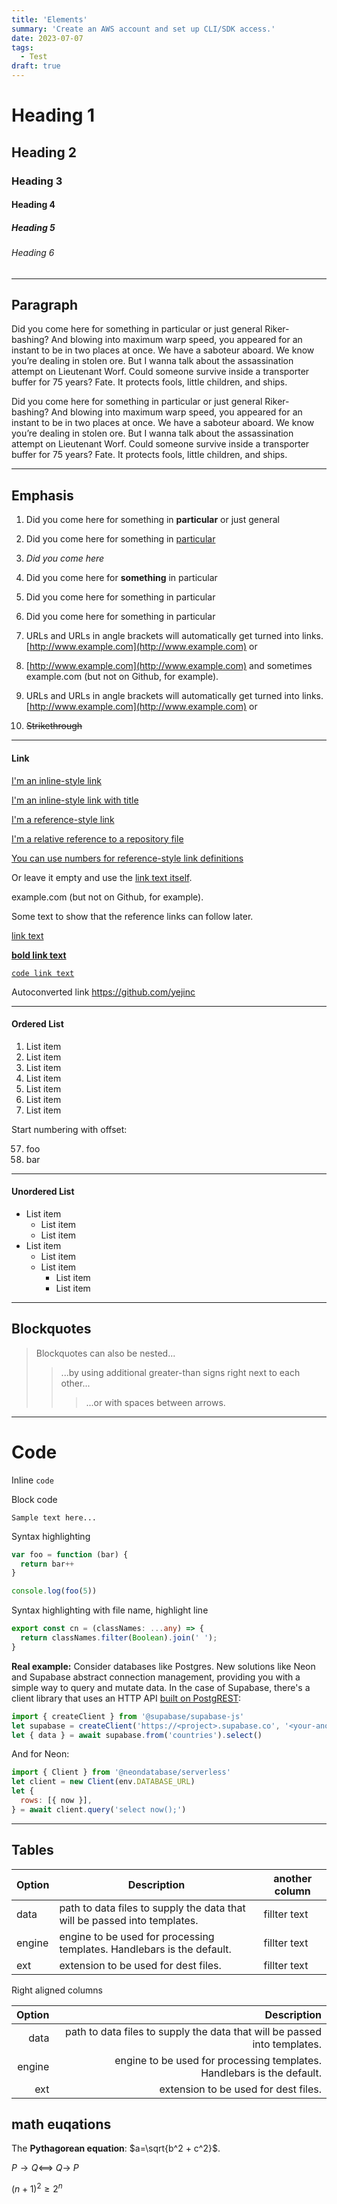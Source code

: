 ```yaml
---
title: 'Elements'
summary: 'Create an AWS account and set up CLI/SDK access.'
date: 2023-07-07
tags:
  - Test
draft: true
---
```


# Heading 1

## Heading 2

### Heading 3

#### Heading 4

##### Heading 5

###### Heading 6

---

## Paragraph

Did you come here for something in particular or just general Riker-bashing? And blowing into maximum warp speed, you appeared for an instant to be in two places at once. We have a saboteur aboard. We know you’re dealing in stolen ore. But I wanna talk about the assassination attempt on Lieutenant Worf. Could someone survive inside a transporter buffer for 75 years? Fate. It protects fools, little children, and ships.

Did you come here for something in particular or just general Riker-bashing? And blowing into maximum warp speed, you appeared for an instant to be in two places at once. We have a saboteur aboard. We know you’re dealing in stolen ore. But I wanna talk about the assassination attempt on Lieutenant Worf. Could someone survive inside a transporter buffer for 75 years? Fate. It protects fools, little children, and ships.

---

## Emphasis

1. Did you come here for something in **particular** or just general

2. Did you come here for something in <ins>particular</ins>

3. _Did you come here_

4. Did you come here for **something** in particular

5. Did you come here for something in particular

6. Did you come here for something in particular

7. URLs and URLs in angle brackets will automatically get turned into links. [http://www.example.com](http://www.example.com) or

8. [http://www.example.com](http://www.example.com) and sometimes example.com (but not on Github, for example).

9. URLs and URLs in angle brackets will automatically get turned into links. [http://www.example.com](http://www.example.com) or

10. ~~Strikethrough~~

---

#### Link

[I'm an inline-style link](https://www.google.com)

[I'm an inline-style link with title](https://www.google.com "Google's Homepage")

[I'm a reference-style link][arbitrary case-insensitive reference text]

[I'm a relative reference to a repository file](../blob/master/LICENSE)

[You can use numbers for reference-style link definitions][1]

Or leave it empty and use the [link text itself].

example.com (but not on Github, for example).

Some text to show that the reference links can follow later.

[link text](https://joyejin.com/)

[**bold link text**](https://joyejin.com/)

[`code link text`](https://joyejin.com/)

Autoconverted link https://github.com/yejinc

[arbitrary case-insensitive reference text]: https://www.themefisher.com
[1]: https://gethugothemes.com
[link text itself]: https://www.getjekyllthemes.com

---

#### Ordered List

1. List item
2. List item
3. List item
4. List item
5. List item
6. List item
7. List item

Start numbering with offset:

57. foo
1. bar

---

#### Unordered List

- List item
  - List item
  - List item
- List item
  - List item
  - List item
    - List item
    - List item

---

## Blockquotes

> Blockquotes can also be nested...
>
> > ...by using additional greater-than signs right next to each other...
> >
> > > ...or with spaces between arrows.

---

# Code

Inline `code`

Block code

```
Sample text here...
```

Syntax highlighting

```js
var foo = function (bar) {
  return bar++
}

console.log(foo(5))
```

Syntax highlighting with file name, highlight line

```ts title="cores.ts"  {2}
export const cn = (classNames: ...any) => {
  return classNames.filter(Boolean).join(' ');
}
```

**Real example:**
Consider databases like Postgres. New solutions like Neon and Supabase abstract connection management, providing you with a simple way to query and mutate data. In the case of Supabase, there's a client library that uses an HTTP API [built on PostgREST](https://supabase.com/docs/guides/api):

```jsx /import/#v /let/#v /{createClient}/#s /superbase/#s /{date}/#s /from/#i /createClient/#i /await/#i
import { createClient } from '@supabase/supabase-js'
let supabase = createClient('https://<project>.supabase.co', '<your-anon-key>')
let { data } = await supabase.from('countries').select()
```

And for Neon:

```jsx title="Neon.jsx"
import { Client } from '@neondatabase/serverless'
let client = new Client(env.DATABASE_URL)
let {
  rows: [{ now }],
} = await client.query('select now();')
```

---

## Tables

| Option | Description                                                               | another column |
| ------ | ------------------------------------------------------------------------- | -------------- |
| data   | path to data files to supply the data that will be passed into templates. | fillter text   |
| engine | engine to be used for processing templates. Handlebars is the default.    | fillter text   |
| ext    | extension to be used for dest files.                                      | fillter text   |

Right aligned columns

| Option |                                                               Description |
| -----: | ------------------------------------------------------------------------: |
|   data | path to data files to supply the data that will be passed into templates. |
| engine |    engine to be used for processing templates. Handlebars is the default. |
|    ext |                                      extension to be used for dest files. |

## math euqations

The **Pythagorean equation**: $a=\sqrt{b^2 + c^2}$.

$P → Q ⟺ ~Q → ~P$

$(n + 1)^2 ≥ 2^n$
